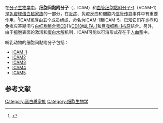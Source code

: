{{NoteTA
|1=zh-hans:细胞间黏附分子;zh-hant:細胞間附著分子;
}}
在[[分子生物学|分子生物学中]]，'''细胞间黏附分子'''（{{lang-en|intercellular adhesion molecule}}，ICAM）和[[VCAM-1|血管细胞黏附分子-1]]（VCAM-1）是[[免疫球蛋白超家族|免疫球蛋白超家族]]的一部分，在[[炎症|炎症]]、免疫反应和细胞内[[细胞信号传送|信号传导]]事件中有重要作用。<ref name="pmid9151947">{{Cite journal|title=Leukocyte adhesion--structure and function of human leukocyte beta2-integrins and their cellular ligands|url=|date=April 1997|journal=Eur. J. Biochem.|issue=2|doi=10.1111/j.1432-1033.1997.00215.x|volume=245|pages=215–32|pmid=9151947}}</ref>ICAM家族由五个成员组成，命名为ICAM-1至ICAM-5。已知它们在[[炎症|炎症]]和免疫应答期间与[[白血球|白细胞]][[整合素|整合素]]CD11/[[CD18|CD18]]如[[淋巴球功能性抗原1|LFA-1]]和[[巨噬细胞-1抗原|巨噬细胞-1抗原]]结合。另外，由于[[细胞|细胞]]表面的激活和[[蛋白酶解|蛋白水解]]机制，ICAM可能以可溶形式存在于[[人|人]][[血浆|血浆]]中。

哺乳动物的细胞间黏附分子包括：

* [[ICAM-1|ICAM-1]]
* [[ICAM2|ICAM2]]
* [[ICAM3|ICAM3]]
* [[Landsteiner-Wiener血型系统|ICAM4]]
* [[ICAM5|ICAM5]]

== 参考文献 ==
{{Reflist}}
{{Cell adhesion molecules}}
[[Category:蛋白质家族|Category:蛋白质家族]]
[[Category:细胞生物学|Category:细胞生物学]]
